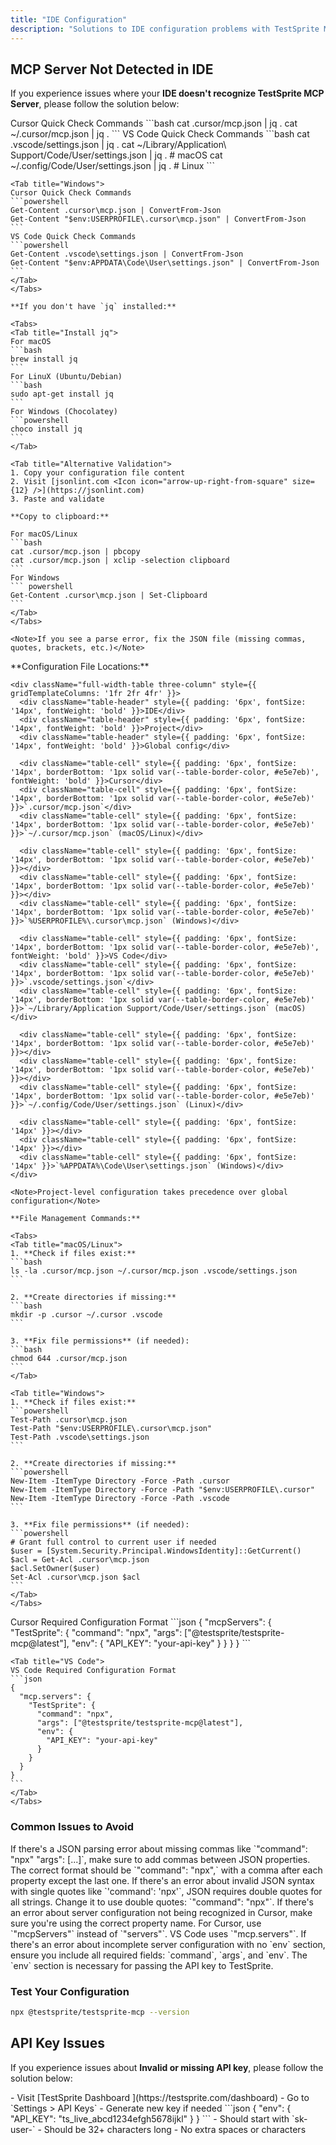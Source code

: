 ```yaml
---
title: "IDE Configuration"
description: "Solutions to IDE configuration problems with TestSprite MCP Server."
---
```


## MCP Server Not Detected in IDE

If you experience issues where your **IDE doesn't recognize TestSprite MCP Server**, please follow the solution below:

<Steps>
  <Step title="Verify JSON Configuration">
    <Tabs>
    <Tab title="macOS/Linux">
    Cursor Quick Check Commands
    ```bash
    cat .cursor/mcp.json | jq .
    cat ~/.cursor/mcp.json | jq .
    ```
    VS Code Quick Check Commands
    ```bash
    cat .vscode/settings.json | jq .
    cat ~/Library/Application\ Support/Code/User/settings.json | jq .  # macOS
    cat ~/.config/Code/User/settings.json | jq .  # Linux
    ```
    </Tab>

    <Tab title="Windows">
    Cursor Quick Check Commands
    ```powershell
    Get-Content .cursor\mcp.json | ConvertFrom-Json
    Get-Content "$env:USERPROFILE\.cursor\mcp.json" | ConvertFrom-Json
    ```
    VS Code Quick Check Commands
    ```powershell
    Get-Content .vscode\settings.json | ConvertFrom-Json
    Get-Content "$env:APPDATA\Code\User\settings.json" | ConvertFrom-Json
    ```
    </Tab>
    </Tabs>

    **If you don't have `jq` installed:**

    <Tabs>
    <Tab title="Install jq">
    For macOS
    ```bash
    brew install jq
    ```
    For LinuX (Ubuntu/Debian)
    ```bash
    sudo apt-get install jq
    ```
    For Windows (Chocolatey)
    ```powershell
    choco install jq
    ```
    </Tab>

    <Tab title="Alternative Validation">
    1. Copy your configuration file content
    2. Visit [jsonlint.com <Icon icon="arrow-up-right-from-square" size={12} />](https://jsonlint.com)
    3. Paste and validate

    **Copy to clipboard:**

    For macOS/Linux
    ```bash
    cat .cursor/mcp.json | pbcopy
    cat .cursor/mcp.json | xclip -selection clipboard
    ```
    For Windows
    ``` powershell
    Get-Content .cursor\mcp.json | Set-Clipboard
    ```
    </Tab>
    </Tabs>

    <Note>If you see a parse error, fix the JSON file (missing commas, quotes, brackets, etc.)</Note>
  </Step>
  
  <Step title="Check Configuration Files">
    **Configuration File Locations:**

    <div className="full-width-table three-column" style={{ gridTemplateColumns: '1fr 2fr 4fr' }}>
      <div className="table-header" style={{ padding: '6px', fontSize: '14px', fontWeight: 'bold' }}>IDE</div>
      <div className="table-header" style={{ padding: '6px', fontSize: '14px', fontWeight: 'bold' }}>Project</div>
      <div className="table-header" style={{ padding: '6px', fontSize: '14px', fontWeight: 'bold' }}>Global config</div>
      
      <div className="table-cell" style={{ padding: '6px', fontSize: '14px', borderBottom: '1px solid var(--table-border-color, #e5e7eb)', fontWeight: 'bold' }}>Cursor</div>
      <div className="table-cell" style={{ padding: '6px', fontSize: '14px', borderBottom: '1px solid var(--table-border-color, #e5e7eb)' }}>`.cursor/mcp.json`</div>
      <div className="table-cell" style={{ padding: '6px', fontSize: '14px', borderBottom: '1px solid var(--table-border-color, #e5e7eb)' }}>`~/.cursor/mcp.json` (macOS/Linux)</div>
      
      <div className="table-cell" style={{ padding: '6px', fontSize: '14px', borderBottom: '1px solid var(--table-border-color, #e5e7eb)' }}></div>
      <div className="table-cell" style={{ padding: '6px', fontSize: '14px', borderBottom: '1px solid var(--table-border-color, #e5e7eb)' }}></div>
      <div className="table-cell" style={{ padding: '6px', fontSize: '14px', borderBottom: '1px solid var(--table-border-color, #e5e7eb)' }}>`%USERPROFILE%\.cursor\mcp.json` (Windows)</div>
      
      <div className="table-cell" style={{ padding: '6px', fontSize: '14px', borderBottom: '1px solid var(--table-border-color, #e5e7eb)', fontWeight: 'bold' }}>VS Code</div>
      <div className="table-cell" style={{ padding: '6px', fontSize: '14px', borderBottom: '1px solid var(--table-border-color, #e5e7eb)' }}>`.vscode/settings.json`</div>
      <div className="table-cell" style={{ padding: '6px', fontSize: '14px', borderBottom: '1px solid var(--table-border-color, #e5e7eb)' }}>`~/Library/Application Support/Code/User/settings.json` (macOS)</div>
      
      <div className="table-cell" style={{ padding: '6px', fontSize: '14px', borderBottom: '1px solid var(--table-border-color, #e5e7eb)' }}></div>
      <div className="table-cell" style={{ padding: '6px', fontSize: '14px', borderBottom: '1px solid var(--table-border-color, #e5e7eb)' }}></div>
      <div className="table-cell" style={{ padding: '6px', fontSize: '14px', borderBottom: '1px solid var(--table-border-color, #e5e7eb)' }}>`~/.config/Code/User/settings.json` (Linux)</div>
      
      <div className="table-cell" style={{ padding: '6px', fontSize: '14px' }}></div>
      <div className="table-cell" style={{ padding: '6px', fontSize: '14px' }}></div>
      <div className="table-cell" style={{ padding: '6px', fontSize: '14px' }}>`%APPDATA%\Code\User\settings.json` (Windows)</div>
    </div>

    <Note>Project-level configuration takes precedence over global configuration</Note>

    **File Management Commands:**

    <Tabs>
    <Tab title="macOS/Linux">
    1. **Check if files exist:**
    ```bash
    ls -la .cursor/mcp.json ~/.cursor/mcp.json .vscode/settings.json
    ```

    2. **Create directories if missing:**
    ```bash
    mkdir -p .cursor ~/.cursor .vscode
    ```

    3. **Fix file permissions** (if needed):
    ```bash
    chmod 644 .cursor/mcp.json
    ```
    </Tab>

    <Tab title="Windows">
    1. **Check if files exist:**
    ```powershell
    Test-Path .cursor\mcp.json
    Test-Path "$env:USERPROFILE\.cursor\mcp.json"
    Test-Path .vscode\settings.json
    ```

    2. **Create directories if missing:**
    ```powershell
    New-Item -ItemType Directory -Force -Path .cursor
    New-Item -ItemType Directory -Force -Path "$env:USERPROFILE\.cursor"
    New-Item -ItemType Directory -Force -Path .vscode
    ```

    3. **Fix file permissions** (if needed):
    ```powershell
    # Grant full control to current user if needed
    $user = [System.Security.Principal.WindowsIdentity]::GetCurrent()
    $acl = Get-Acl .cursor\mcp.json
    $acl.SetOwner($user)
    Set-Acl .cursor\mcp.json $acl
    ```
    </Tab>
    </Tabs>
  </Step>
  
  <Step title="Validate Configuration">
    <Tabs>
    <Tab title="Cursor">
    Cursor Required Configuration Format
    ```json
    {
      "mcpServers": {
        "TestSprite": {
          "command": "npx",
          "args": ["@testsprite/testsprite-mcp@latest"],
          "env": {
            "API_KEY": "your-api-key"
          }
        }
      }
    }
    ```
    </Tab>

    <Tab title="VS Code">
    VS Code Required Configuration Format
    ```json
    {
      "mcp.servers": {
        "TestSprite": {
          "command": "npx",
          "args": ["@testsprite/testsprite-mcp@latest"],
          "env": {
            "API_KEY": "your-api-key"
          }
        }
      }
    }
    ```
    </Tab>
    </Tabs>
  </Step>
</Steps>

### Common Issues to Avoid

<AccordionGroup>
  <Accordion title="Missing commas">
    If there's a JSON parsing error about missing commas like `"command": "npx" "args": [...]`, make sure to add commas between JSON properties. The correct format should be `"command": "npx",` with a comma after each property except the last one.
  </Accordion>

  <Accordion title="Wrong quotes">
    If there's an error about invalid JSON syntax with single quotes like `'command': 'npx'`, JSON requires double quotes for all strings. Change it to use double quotes: `"command": "npx"`.
  </Accordion>

  <Accordion title="Wrong property name">
    If there's an error about server configuration not being recognized in Cursor, make sure you're using the correct property name. For Cursor, use `"mcpServers"` instead of `"servers"`. VS Code uses `"mcp.servers"`.
  </Accordion>

  <Accordion title="Missing required fields">
    If there's an error about incomplete server configuration with no `env` section, ensure you include all required fields: `command`, `args`, and `env`. The `env` section is necessary for passing the API key to TestSprite.
  </Accordion>
</AccordionGroup>

### Test Your Configuration
```bash
npx @testsprite/testsprite-mcp --version
```

## API Key Issues

If you experience issues about **Invalid or missing API key**, please follow the solution below:

<Steps>
  <Step title="Get API key">
    - Visit [TestSprite Dashboard <Icon icon="arrow-up-right-from-square" size={12} />](https://testsprite.com/dashboard)
    - Go to `Settings > API Keys`
    - Generate new key if needed
  </Step>

  <Step title="Update configuration">
    ```json
    {
      "env": {
        "API_KEY": "ts_live_abcd1234efgh5678ijkl"
      }
    }
    ```
  </Step>

  <Step title="Verify API key format">
    - Should start with `sk-user-`
    - Should be 32+ characters long
    - No extra spaces or characters
  </Step>
</Steps>
